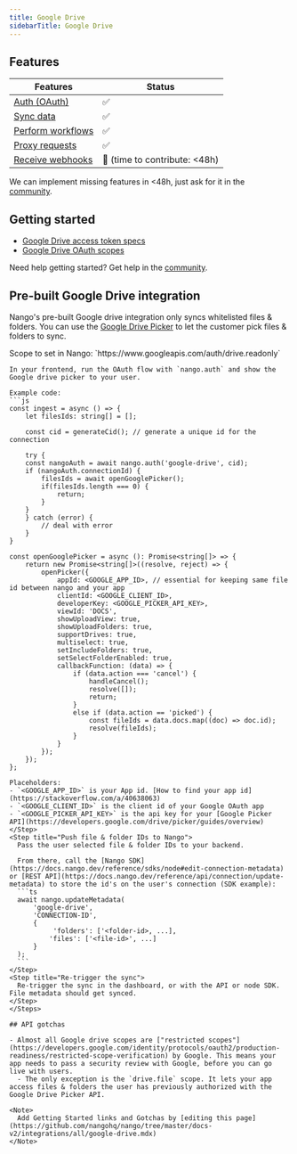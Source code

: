 ```yaml
---
title: Google Drive
sidebarTitle: Google Drive
---
```



<Overview />


## Features

| Features | Status |
| - | - |
| [Auth (OAuth)](/guides/getting-started/authorize-an-api-from-your-app) | ✅ |
| [Sync data](/guides/getting-started/read-from-an-api) | ✅ |
| [Perform workflows](/guides/getting-started/write-to-an-api) | ✅ |
| [Proxy requests](/guides/proxy-requests-to-an-api) | ✅ |
| [Receive webhooks](/guides/receive-webhooks-from-an-api) | 🚫 (time to contribute: &lt;48h) |

<Tip>We can implement missing features in &lt;48h, just ask for it in the [community](https://nango.dev/slack).</Tip>

## Getting started

-   [Google Drive access token specs](https://cloud.google.com/iam/docs/reference/sts/rest/v1/TopLevel/token#response-body)
-   [Google Drive OAuth scopes](https://developers.google.com/identity/protocols/oauth2/scopes#drive)

<Tip>Need help getting started? Get help in the [community](https://nango.dev/slack).</Tip>

## Pre-built Google Drive integration
Nango's pre-built Google drive integration only syncs whitelisted files & folders. You can use the [Google Drive Picker](https://developers.google.com/drive/picker/guides/overview) to let the customer pick files & folders to sync.

<Steps>
  <Step title="Auth & Show Google Drive Picker">
    Scope to set in Nango: `https://www.googleapis.com/auth/drive.readonly`

    In your frontend, run the OAuth flow with `nango.auth` and show the Google drive picker to your user.

    Example code:
    ```js
    const ingest = async () => {
        let filesIds: string[] = [];      
        
        const cid = generateCid(); // generate a unique id for the connection

        try {
        const nangoAuth = await nango.auth('google-drive', cid);
        if (nangoAuth.connectionId) {
            filesIds = await openGooglePicker();
            if(filesIds.length === 0) {
                return;
            }
        }
        } catch (error) {
            // deal with error
        }
    }

    const openGooglePicker = async (): Promise<string[]> => {
        return new Promise<string[]>((resolve, reject) => {
            openPicker({
                appId: <GOOGLE_APP_ID>, // essential for keeping same file id between nango and your app
                clientId: <GOOGLE_CLIENT_ID>,
                developerKey: <GOOGLE_PICKER_API_KEY>,
                viewId: 'DOCS',
                showUploadView: true,
                showUploadFolders: true,
                supportDrives: true,
                multiselect: true,
                setIncludeFolders: true,
                setSelectFolderEnabled: true,
                callbackFunction: (data) => {
                    if (data.action === 'cancel') {
                        handleCancel();
                        resolve([]);
                        return;
                    }
                    else if (data.action == 'picked') {
                        const fileIds = data.docs.map((doc) => doc.id);
                        resolve(fileIds);
                    }
                }
            });
        });
    };
  ```
  Placeholders:
  - `<GOOGLE_APP_ID>` is your App id. [How to find your app id](https://stackoverflow.com/a/40638063)
  - `<GOOGLE_CLIENT_ID>` is the client id of your Google OAuth app
  - `<GOOGLE_PICKER_API_KEY>` is the api key for your [Google Picker API](https://developers.google.com/drive/picker/guides/overview)
  </Step>
  <Step title="Push file & folder IDs to Nango">
    Pass the user selected file & folder IDs to your backend.

    From there, call the [Nango SDK](https://docs.nango.dev/reference/sdks/node#edit-connection-metadata) or [REST API](https://docs.nango.dev/reference/api/connection/update-metadata) to store the id's on the user's connection (SDK example):
    ```ts
    await nango.updateMetadata(
        'google-drive',
        'CONNECTION-ID',
        {
             'folders': ['<folder-id>, ...],
            'files': ['<file-id>', ...] 
        }
    );
    ```
  </Step>
  <Step title="Re-trigger the sync">
    Re-trigger the sync in the dashboard, or with the API or node SDK. File metadata should get synced.
  </Step>
</Steps>

## API gotchas

- Almost all Google drive scopes are ["restricted scopes"](https://developers.google.com/identity/protocols/oauth2/production-readiness/restricted-scope-verification) by Google. This means your app needs to pass a security review with Google, before you can go live with users.
    - The only exception is the `drive.file` scope. It lets your app access files & folders the user has previously authorized with the Google Drive Picker API.

<Note>
    Add Getting Started links and Gotchas by [editing this page](https://github.com/nangohq/nango/tree/master/docs-v2/integrations/all/google-drive.mdx)
</Note>
